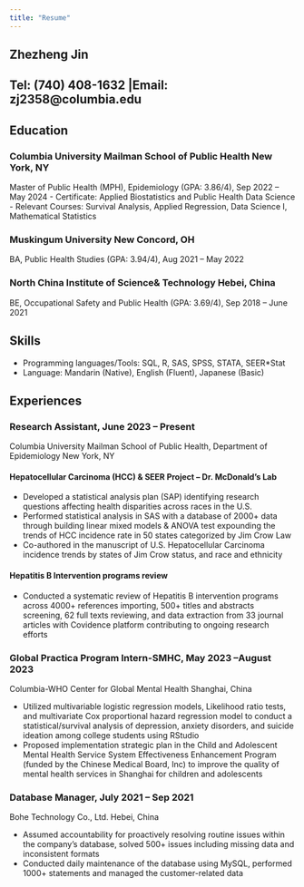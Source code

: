 ```yaml
---
title: "Resume"
---
```


## Zhezheng Jin
## Tel: (740) 408-1632 |Email: zj2358@columbia.edu

## Education
### Columbia University Mailman School of Public Health New York, NY
Master of Public Health (MPH), Epidemiology (GPA: 3.86/4), Sep 2022 – May 2024
- Certificate: Applied Biostatistics and Public Health Data Science
- Relevant Courses: Survival Analysis, Applied Regression, Data Science I, Mathematical Statistics

### Muskingum University New Concord, OH
BA, Public Health Studies (GPA: 3.94/4), Aug 2021 – May 2022

### North China Institute of Science& Technology Hebei, China
BE, Occupational Safety and Public Health (GPA: 3.69/4), Sep 2018 – June 2021

## Skills
- Programming languages/Tools: SQL, R, SAS, SPSS, STATA, SEER*Stat
- Language: Mandarin (Native), English (Fluent), Japanese (Basic)

## Experiences

### Research Assistant, June 2023 – Present
Columbia University Mailman School of Public Health, Department of Epidemiology New York, NY

#### Hepatocellular Carcinoma (HCC) & SEER Project – Dr. McDonald’s Lab

- Developed a statistical analysis plan (SAP) identifying research questions affecting health disparities across races in the U.S.
- Performed statistical analysis in SAS with a database of 2000+ data through building linear mixed models & ANOVA test expounding the trends of HCC incidence rate in 50 states categorized by Jim Crow Law
- Co-authored in the manuscript of U.S. Hepatocellular Carcinoma incidence trends by states of Jim Crow status, and race and ethnicity

#### Hepatitis B Intervention programs review

- Conducted a systematic review of Hepatitis B intervention programs across 4000+ references importing, 500+ titles and abstracts screening, 62 full texts reviewing, and data extraction from 33 journal articles with Covidence platform contributing to ongoing research efforts

### Global Practica Program Intern-SMHC, May 2023 –August 2023
Columbia-WHO Center for Global Mental Health Shanghai, China

- Utilized multivariable logistic regression models, Likelihood ratio tests, and multivariate Cox proportional hazard regression model to conduct a statistical/survival analysis of depression, anxiety disorders, and suicide ideation among college students using RStudio
- Proposed implementation strategic plan in the Child and Adolescent Mental Health Service System Effectiveness Enhancement Program (funded by the Chinese Medical Board, Inc) to improve the quality of mental health services in Shanghai for children and adolescents

### Database Manager, July 2021 – Sep 2021
Bohe Technology Co., Ltd. Hebei, China

- Assumed accountability for proactively resolving routine issues within the company's database, solved 500+ issues including missing data and inconsistent formats
- Conducted daily maintenance of the database using MySQL, performed 1000+ statements and managed the customer-related data